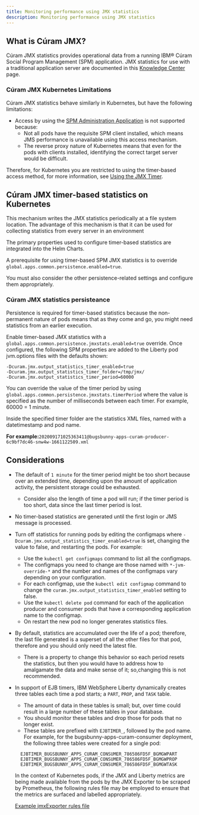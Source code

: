```yaml
---
title: Monitoring performance using JMX statistics
description: Monitoring performance using JMX statistics
---
```

## What is Cúram JMX?

Cúram JMX statistics provides operational data from a running IBM® Cúram Social Program Management (SPM) application.
JMX statistics for use with a traditional application server are documented
in this [Knowledge Center](https://www.ibm.com/support/knowledgecenter/SS8S5A_7.0.10/com.ibm.curam.content.doc/JMXAdministrator/ctr_CuramJMXAdministratorsGuide.html) page.

### Cúram JMX Kubernetes Limitations

Cúram JMX statistics behave similarly in Kubernetes, but have the following limitations:

* Access by using the [SPM Administration Application](https://www.ibm.com/support/knowledgecenter/SS8S5A_7.0.10/com.ibm.curam.content.doc/JMXAdministrator/c_JMXADMIN_Accessjmxstatsusingurl.html)
is not supported because:
  * Not all pods have the requisite SPM client installed, which means JMS performance is unavailable using this access mechanism.
  * The reverse proxy nature of Kubernetes means that even for the pods with clients installed, identifying the correct target server would be difficult.

Therefore, for Kubernetes you are restricted to using the timer-based access method, for more information, see [Using the JMX Timer](https://www.ibm.com/support/knowledgecenter/SS8S5A_7.0.10/com.ibm.curam.content.doc/JMXAdministrator/c_JMXADMIN_Accesstothejmxstatsusingjmxtimer.html).

## Cúram JMX timer-based statistics on Kubernetes

This mechanism writes the JMX statistics periodically at a file system location. The advantage of this mechanism is that it can be used for collecting statistics from every server in an environment

The primary properties used to configure timer-based statistics are integrated into the Helm Charts.

A prerequisite for using timer-based SPM JMX statistics is to override `global.apps.common.persistence.enabled=true`.

You must also consider the other persistence-related settings and configure them appropriately.

### Cúram JMX statistics persisteance

Persistence is required for timer-based statistics because the non-permanent nature of pods means that as they come and go, you might need statistics from an earlier execution.

Enable timer-based JMX statistics with a `global.apps.common.persistence.jmxstats.enabled=true` override.
Once configured, the following SPM properties are added to the Liberty pod jvm.options files with the defaults shown:

```shell
-Dcuram.jmx.output_statistics_timer_enabled=true
-Dcuram.jmx.output_statistics_timer_folder=/tmp/jmx/
-Dcuram.jmx.output_statistics_timer_period=60000
```

You can override the value of the timer period by using `global.apps.common.persistence.jmxstats.timerPeriod` where the value is specified as the
number of milliseconds between each timer. For example, 60000 = 1 minute.

Inside the specified timer folder are the statistics XML files, named with a datetimestamp and pod name.

__For example:__`202009171025363411@bugsbunny-apps-curam-producer-6c9bf7dc46-snw4w-1661122509.xml`

## Considerations

* The default of `1 minute` for the timer period might be too short because over an extended time, depending upon the amount of application activity, the persistent storage could be exhausted.
  * Consider also the length of time a pod will run; if the timer period is too short, data since the last timer period is lost.
* No timer-based statistics are generated until the first login or JMS message is processed.
* Turn off statistics for running pods by editing the configmaps where `-Dcuram.jmx.output_statistics_timer_enabled=true` is set, changing the value to false, and restarting the pods.
For example:
  * Use the `kubectl get configmaps` command to list all the configmaps.
  * The configmaps you need to change are those named with `*-jvm-override-*` and the number and names of the configmaps vary depending on your configuration.
  * For each configmap, use the `kubectl edit configmap` command to change the `curam.jmx.output_statistics_timer_enabled` setting to false.
  * Use the `kubectl delete pod` command for each of the application producer and consumer pods that have a corresponding application name to the configmap.
  * On restart the new pod no longer generates statistics files.
* By default, statistics are accumulated over the life of a pod; therefore, the last file generated is a superset of all the other files for that pod, therefore and you should only need the latest file.
  * There is a property to change this behavior so each period resets the statistics, but then you would have to address how to amalgamate the data and make sense of it; so,changing this is not recommended.
* In support of EJB timers, IBM WebSphere Liberty dynamically creates three tables each time a pod starts; a `PART`, `PROP`, and `TASK` table.
  * The amount of data in these tables is small; but, over time could result in a large number of these tables in your database.
  * You should monitor these tables and drop those for pods that no longer exist.
  * These tables are prefixed with `EJBTIMER_`, followed by the pod name. For example, for the bugsbunny-apps-curam-consumer deployment, the following three tables were created for a single pod:

  ```
    EJBTIMER_BUGSBUNNY_APPS_CURAM_CONSUMER_786586FD5F_BGMGWPART
    EJBTIMER_BUGSBUNNY_APPS_CURAM_CONSUMER_786586FD5F_BGMGWPROP
    EJBTIMER_BUGSBUNNY_APPS_CURAM_CONSUMER_786586FD5F_BGMGWTASK
  ```
  
  In the context of Kubernetes pods, if the JMX and Liberty metrics are being made available from the pods by the JMX Exporter to be scraped by Prometheus,
  the following rules file may be employed to ensure that the metrics are surfaced and labelled appropriately.
  
  [Example jmxExporter rules file](/resources/example_jmx_rules.yml)
